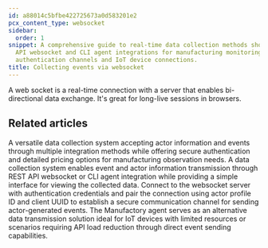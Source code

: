 ```yaml
---
id: a88014c5bfbe422725673a0d583201e2
pcx_content_type: websocket
sidebar:
  order: 1
snippet: A comprehensive guide to real-time data collection methods showcasing REST
  API websocket and CLI agent integrations for manufacturing monitoring through secure
  authentication channels and IoT device connections.
title: Collecting events via websocket
---
```


A web socket is a real-time connection with a server that enables bi-directional data exchange. It's great for long-live sessions in browsers.


## Related articles
<CardGrid>
<LinkTitleCard header="<b>Collector > Collecting events via REST API</b>" href="/products/manufactory/collector/rest_api/" > A versatile data collection system accepting actor information and events through multiple integration methods while offering secure authentication and detailed pricing options for manufacturing observation needs. </LinkTitleCard>
<LinkTitleCard header="<b>Manufactory > Collector</b>" href="/products/manufactory/collector/" > A data collection system enables event and actor information transmission through REST API websocket or CLI agent integration while providing a simple interface for viewing the collected data. </LinkTitleCard>
<LinkTitleCard header="<b>Websocket > Connect to our Web Socket Server</b>" href="/products/manufactory/collector/websocket/connect_to_ws/" > Connect to the websocket server with authentication credentials and pair the connection using actor profile ID and client UUID to establish a secure communication channel for sending actor-generated events. </LinkTitleCard>
<LinkTitleCard header="<b>Collector > Collecting events via our CLI agent</b>" href="/products/manufactory/collector/agent/" > The Manufactory agent serves as an alternative data transmission solution ideal for IoT devices with limited resources or scenarios requiring API load reduction through direct event sending capabilities. </LinkTitleCard>
</CardGrid>